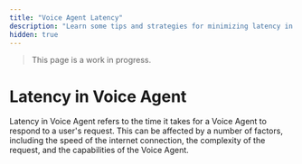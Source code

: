 ```yaml
---
title: "Voice Agent Latency"
description: "Learn some tips and strategies for minimizing latency in Voice Agent requests."
hidden: true
---
```


> This page is a work in progress.

# Latency in Voice Agent

Latency in Voice Agent refers to the time it takes for a Voice Agent to respond to a user's request. This can be affected by a number of factors, including the speed of the internet connection, the complexity of the request, and the capabilities of the Voice Agent.

